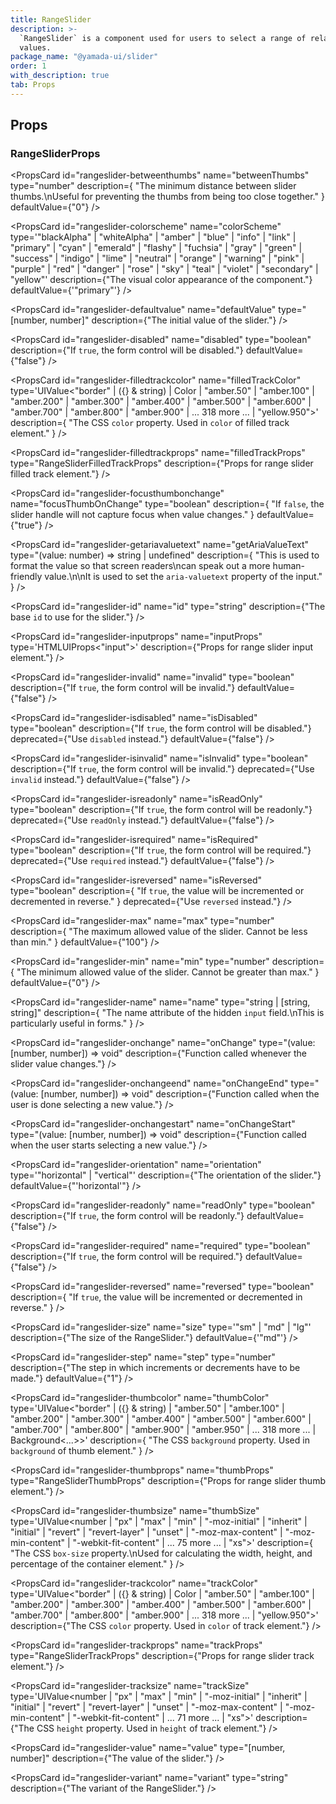 ```yaml
---
title: RangeSlider
description: >-
  `RangeSlider` is a component used for users to select a range of related
  values.
package_name: "@yamada-ui/slider"
order: 1
with_description: true
tab: Props
---
```


## Props

### RangeSliderProps

<PropsCard
  id="rangeslider-betweenthumbs"
  name="betweenThumbs"
  type="number"
  description={
    "The minimum distance between slider thumbs.\nUseful for preventing the thumbs from being too close together."
  }
  defaultValue={"0"}
/>

<PropsCard
  id="rangeslider-colorscheme"
  name="colorScheme"
  type='"blackAlpha" | "whiteAlpha" | "amber" | "blue" | "info" | "link" | "primary" | "cyan" | "emerald" | "flashy" | "fuchsia" | "gray" | "green" | "success" | "indigo" | "lime" | "neutral" | "orange" | "warning" | "pink" | "purple" | "red" | "danger" | "rose" | "sky" | "teal" | "violet" | "secondary" | "yellow"'
  description={"The visual color appearance of the component."}
  defaultValue={'"primary"'}
/>

<PropsCard
  id="rangeslider-defaultvalue"
  name="defaultValue"
  type="[number, number]"
  description={"The initial value of the slider."}
/>

<PropsCard
  id="rangeslider-disabled"
  name="disabled"
  type="boolean"
  description={"If `true`, the form control will be disabled."}
  defaultValue={"false"}
/>

<PropsCard
  id="rangeslider-filledtrackcolor"
  name="filledTrackColor"
  type='UIValue<"border" | ({} & string) | Color | "amber.50" | "amber.100" | "amber.200" | "amber.300" | "amber.400" | "amber.500" | "amber.600" | "amber.700" | "amber.800" | "amber.900" | ... 318 more ... | "yellow.950">'
  description={
    "The CSS `color` property. Used in `color` of filled track element."
  }
/>

<PropsCard
  id="rangeslider-filledtrackprops"
  name="filledTrackProps"
  type="RangeSliderFilledTrackProps"
  description={"Props for range slider filled track element."}
/>

<PropsCard
  id="rangeslider-focusthumbonchange"
  name="focusThumbOnChange"
  type="boolean"
  description={
    "If `false`, the slider handle will not capture focus when value changes."
  }
  defaultValue={"true"}
/>

<PropsCard
  id="rangeslider-getariavaluetext"
  name="getAriaValueText"
  type="(value: number) => string | undefined"
  description={
    "This is used to format the value so that screen readers\ncan speak out a more human-friendly value.\n\nIt is used to set the `aria-valuetext` property of the input."
  }
/>

<PropsCard
  id="rangeslider-id"
  name="id"
  type="string"
  description={"The base `id` to use for the slider."}
/>

<PropsCard
  id="rangeslider-inputprops"
  name="inputProps"
  type='HTMLUIProps<"input">'
  description={"Props for range slider input element."}
/>

<PropsCard
  id="rangeslider-invalid"
  name="invalid"
  type="boolean"
  description={"If `true`, the form control will be invalid."}
  defaultValue={"false"}
/>

<PropsCard
  id="rangeslider-isdisabled"
  name="isDisabled"
  type="boolean"
  description={"If `true`, the form control will be disabled."}
  deprecated={"Use `disabled` instead."}
  defaultValue={"false"}
/>

<PropsCard
  id="rangeslider-isinvalid"
  name="isInvalid"
  type="boolean"
  description={"If `true`, the form control will be invalid."}
  deprecated={"Use `invalid` instead."}
  defaultValue={"false"}
/>

<PropsCard
  id="rangeslider-isreadonly"
  name="isReadOnly"
  type="boolean"
  description={"If `true`, the form control will be readonly."}
  deprecated={"Use `readOnly` instead."}
  defaultValue={"false"}
/>

<PropsCard
  id="rangeslider-isrequired"
  name="isRequired"
  type="boolean"
  description={"If `true`, the form control will be required."}
  deprecated={"Use `required` instead."}
  defaultValue={"false"}
/>

<PropsCard
  id="rangeslider-isreversed"
  name="isReversed"
  type="boolean"
  description={
    "If `true`, the value will be incremented or decremented in reverse."
  }
  deprecated={"Use `reversed` instead."}
/>

<PropsCard
  id="rangeslider-max"
  name="max"
  type="number"
  description={
    "The maximum allowed value of the slider. Cannot be less than min."
  }
  defaultValue={"100"}
/>

<PropsCard
  id="rangeslider-min"
  name="min"
  type="number"
  description={
    "The minimum allowed value of the slider. Cannot be greater than max."
  }
  defaultValue={"0"}
/>

<PropsCard
  id="rangeslider-name"
  name="name"
  type="string | [string, string]"
  description={
    "The name attribute of the hidden `input` field.\nThis is particularly useful in forms."
  }
/>

<PropsCard
  id="rangeslider-onchange"
  name="onChange"
  type="(value: [number, number]) => void"
  description={"Function called whenever the slider value changes."}
/>

<PropsCard
  id="rangeslider-onchangeend"
  name="onChangeEnd"
  type="(value: [number, number]) => void"
  description={"Function called when the user is done selecting a new value."}
/>

<PropsCard
  id="rangeslider-onchangestart"
  name="onChangeStart"
  type="(value: [number, number]) => void"
  description={"Function called when the user starts selecting a new value."}
/>

<PropsCard
  id="rangeslider-orientation"
  name="orientation"
  type='"horizontal" | "vertical"'
  description={"The orientation of the slider."}
  defaultValue={"'horizontal'"}
/>

<PropsCard
  id="rangeslider-readonly"
  name="readOnly"
  type="boolean"
  description={"If `true`, the form control will be readonly."}
  defaultValue={"false"}
/>

<PropsCard
  id="rangeslider-required"
  name="required"
  type="boolean"
  description={"If `true`, the form control will be required."}
  defaultValue={"false"}
/>

<PropsCard
  id="rangeslider-reversed"
  name="reversed"
  type="boolean"
  description={
    "If `true`, the value will be incremented or decremented in reverse."
  }
/>

<PropsCard
  id="rangeslider-size"
  name="size"
  type='"sm" | "md" | "lg"'
  description={"The size of the RangeSlider."}
  defaultValue={'"md"'}
/>

<PropsCard
  id="rangeslider-step"
  name="step"
  type="number"
  description={"The step in which increments or decrements have to be made."}
  defaultValue={"1"}
/>

<PropsCard
  id="rangeslider-thumbcolor"
  name="thumbColor"
  type='UIValue<"border" | ({} & string) | "amber.50" | "amber.100" | "amber.200" | "amber.300" | "amber.400" | "amber.500" | "amber.600" | "amber.700" | "amber.800" | "amber.900" | "amber.950" | ... 318 more ... | Background<...>>'
  description={
    "The CSS `background` property. Used in `background` of thumb element."
  }
/>

<PropsCard
  id="rangeslider-thumbprops"
  name="thumbProps"
  type="RangeSliderThumbProps"
  description={"Props for range slider thumb element."}
/>

<PropsCard
  id="rangeslider-thumbsize"
  name="thumbSize"
  type='UIValue<number | "px" | "max" | "min" | "-moz-initial" | "inherit" | "initial" | "revert" | "revert-layer" | "unset" | "-moz-max-content" | "-moz-min-content" | "-webkit-fit-content" | ... 75 more ... | "xs">'
  description={
    "The CSS `box-size` property.\nUsed for calculating the width, height, and percentage of the container element."
  }
/>

<PropsCard
  id="rangeslider-trackcolor"
  name="trackColor"
  type='UIValue<"border" | ({} & string) | Color | "amber.50" | "amber.100" | "amber.200" | "amber.300" | "amber.400" | "amber.500" | "amber.600" | "amber.700" | "amber.800" | "amber.900" | ... 318 more ... | "yellow.950">'
  description={"The CSS `color` property. Used in `color` of track element."}
/>

<PropsCard
  id="rangeslider-trackprops"
  name="trackProps"
  type="RangeSliderTrackProps"
  description={"Props for range slider track element."}
/>

<PropsCard
  id="rangeslider-tracksize"
  name="trackSize"
  type='UIValue<number | "px" | "max" | "min" | "-moz-initial" | "inherit" | "initial" | "revert" | "revert-layer" | "unset" | "-moz-max-content" | "-moz-min-content" | "-webkit-fit-content" | ... 71 more ... | "xs">'
  description={"The CSS `height` property. Used in `height` of track element."}
/>

<PropsCard
  id="rangeslider-value"
  name="value"
  type="[number, number]"
  description={"The value of the slider."}
/>

<PropsCard
  id="rangeslider-variant"
  name="variant"
  type="string"
  description={"The variant of the RangeSlider."}
/>
